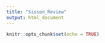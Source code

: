 ```yaml
---
title: "Sisson_Review"
output: html_document
---
```


```r
knitr::opts_chunk$set(echo = TRUE)
```

